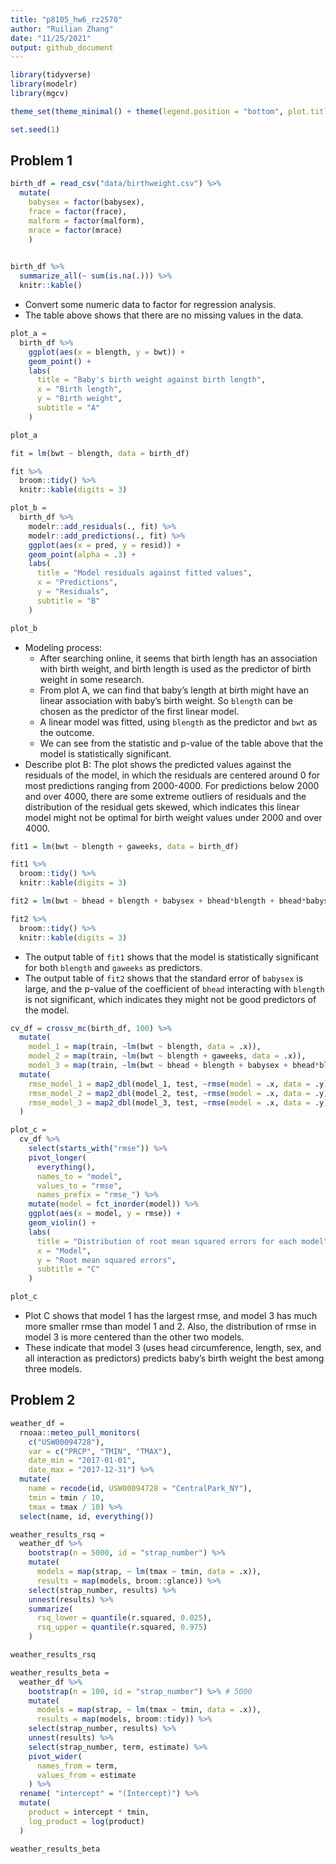 ```yaml
---
title: "p8105_hw6_rz2570"
author: "Ruilian Zhang"
date: "11/25/2021"
output: github_document
---
```


```r
library(tidyverse)
library(modelr)
library(mgcv)

theme_set(theme_minimal() + theme(legend.position = "bottom", plot.title = element_text(hjust = 0.5)))

set.seed(1)
```


## Problem 1

```r
birth_df = read_csv("data/birthweight.csv") %>% 
  mutate(
    babysex = factor(babysex),
    frace = factor(frace),
    malform = factor(malform),
    mrace = factor(mrace)
    )

 
birth_df %>% 
  summarize_all(~ sum(is.na(.))) %>% 
  knitr::kable()
```

* Convert some numeric data to factor for regression analysis.  
* The table above shows that there are no missing values in the data.  

```r
plot_a = 
  birth_df %>% 
    ggplot(aes(x = blength, y = bwt)) +
    geom_point() +
    labs(
      title = "Baby's birth weight against birth length",
      x = "Birth length",
      y = "Birth weight",
      subtitle = "A"
    )

plot_a

fit = lm(bwt ~ blength, data = birth_df)

fit %>% 
  broom::tidy() %>% 
  knitr::kable(digits = 3)

plot_b = 
  birth_df %>% 
    modelr::add_residuals(., fit) %>% 
    modelr::add_predictions(., fit) %>% 
    ggplot(aes(x = pred, y = resid)) +
    geom_point(alpha = .3) +
    labs(
      title = "Model residuals against fitted values",
      x = "Predictions",
      y = "Residuals",
      subtitle = "B"
    )

plot_b
```

* Modeling process: 
  + After searching online, it seems that birth length has an association with birth weight, and birth length is used as the predictor of birth weight in some research.  
  + From plot A, we can find that baby's length at birth might have an linear association with baby's birth weight. So `blength` can be chosen as the predictor of the first linear model.  
  + A linear model was fitted, using `blength` as the predictor and `bwt` as the outcome.  
  + We can see from the statistic and p-value of the table above that the model is statistically significant.  
* Describe plot B: The plot shows the predicted values against the residuals of the model, in which the residuals are centered around 0 for most predictions ranging from 2000-4000. For predictions below 2000 and over 4000, there are some extreme outliers of residuals and the distribution of the residual gets skewed, which indicates this linear model might not be optimal for birth weight values under 2000 and over 4000.  

```r
fit1 = lm(bwt ~ blength + gaweeks, data = birth_df)

fit1 %>% 
  broom::tidy() %>% 
  knitr::kable(digits = 3)

fit2 = lm(bwt ~ bhead + blength + babysex + bhead*blength + bhead*babysex + blength*babysex + bhead*blength*babysex, data = birth_df)

fit2 %>% 
  broom::tidy() %>% 
  knitr::kable(digits = 3)
```

* The output table of `fit1` shows that the model is statistically significant for both `blength` and `gaweeks` as predictors.  
* The output table of `fit2` shows that the standard error of `babysex` is large, and the p-value of the coefficient of `bhead` interacting with `blength` is not significant, which indicates they might not be good predictors of the model.

```r
cv_df = crossv_mc(birth_df, 100) %>% 
  mutate(
    model_1 = map(train, ~lm(bwt ~ blength, data = .x)),
    model_2 = map(train, ~lm(bwt ~ blength + gaweeks, data = .x)),
    model_3 = map(train, ~lm(bwt ~ bhead + blength + babysex + bhead*blength + bhead*babysex + blength*babysex + bhead*blength*babysex, data = .x))) %>% 
  mutate(
    rmse_model_1 = map2_dbl(model_1, test, ~rmse(model = .x, data = .y)),
    rmse_model_2 = map2_dbl(model_2, test, ~rmse(model = .x, data = .y)),
    rmse_model_3 = map2_dbl(model_3, test, ~rmse(model = .x, data = .y))
  )

plot_c = 
  cv_df %>% 
    select(starts_with("rmse")) %>% 
    pivot_longer(
      everything(),
      names_to = "model",
      values_to = "rmse",
      names_prefix = "rmse_") %>% 
    mutate(model = fct_inorder(model)) %>% 
    ggplot(aes(x = model, y = rmse)) +
    geom_violin() +
    labs(
      title = "Distribution of root mean squared errors for each model",
      x = "Model",
      y = "Root mean squared errors",
      subtitle = "C"
    )

plot_c
```

* Plot C shows that model 1 has the largest rmse, and model 3 has much more smaller rmse than model 1 and 2. Also, the distribution of rmse in model 3 is more centered than the other two models.  
* These indicate that model 3 (uses head circumference, length, sex, and all interaction as predictors) predicts baby's birth weight the best among three models.

 
## Problem 2

```r
weather_df = 
  rnoaa::meteo_pull_monitors(
    c("USW00094728"),
    var = c("PRCP", "TMIN", "TMAX"), 
    date_min = "2017-01-01",
    date_max = "2017-12-31") %>%
  mutate(
    name = recode(id, USW00094728 = "CentralPark_NY"),
    tmin = tmin / 10,
    tmax = tmax / 10) %>%
  select(name, id, everything())
```

```r
weather_results_rsq = 
  weather_df %>% 
    bootstrap(n = 5000, id = "strap_number") %>%
    mutate(
      models = map(strap, ~ lm(tmax ~ tmin, data = .x)), 
      results = map(models, broom::glance)) %>% 
    select(strap_number, results) %>% 
    unnest(results) %>% 
    summarize(
      rsq_lower = quantile(r.squared, 0.025),
      rsq_upper = quantile(r.squared, 0.975)
    )

weather_results_rsq

weather_results_beta = 
  weather_df %>% 
    bootstrap(n = 100, id = "strap_number") %>% # 5000
    mutate(
      models = map(strap, ~ lm(tmax ~ tmin, data = .x)), 
      results = map(models, broom::tidy)) %>% 
    select(strap_number, results) %>% 
    unnest(results) %>% 
    select(strap_number, term, estimate) %>% 
    pivot_wider(
      names_from = term,
      values_from = estimate
    ) %>% 
  rename( "intercept" = "(Intercept)") %>% 
  mutate(
    product = intercept * tmin,
    log_product = log(product)
  )

weather_results_beta
```

